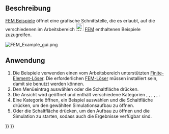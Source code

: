 <languages/>

{{Docnav/de
|[[FEM_ClippingPlaneRemoveAll/de|AlleSchnittebenenEntfernen]]
|[[FEM_MeshClear/de|NetzLöschen]]
|[[FEM_Workbench|FEM]]
|IconL=FEM_ClippingPlaneRemoveAll.svg
|IconR=FEM_MeshClear.svg
|IconC=Workbench_FEM.svg
}}

{{GuiCommand/de
|Name=FEM Examples
|Name/de=FEM Beispiele
|MenuLocation=Dienstprogramme → Freie FEM-Beispiele
|Workbenches=[[FEM_Workbench/de|FEM]]
|Version=0.19
|SeeAlso=[[FEM_tutorial/de|FEM Tutorium]]
}}

<span id="Description"></span>
==Beschreibung== 

[[FEM_Examples/de|FEM Beispiele]] öffnet eine grafische Schnittstelle, die es erlaubt, auf die verschiedenen im Arbeitsbereich [[Image:Workbench_FEM.svg|24px]] [[FEM_Workbench/de|FEM]] enthaltenen Beispiele zuzugreifen.

[[File:FEM_Example_gui.png]]
{{Caption|Der Auswahldialog FEM examples}}

<span id="Usage"></span>
==Anwendung== 

# Die Beispiele verwenden einen vom Arbeitsbereich unterstützten [[FEM_Solver/de|Finite-Element-Löser]]. Die erforderlichen [[FEM_Solver/de|FEM-Löser]] müssen installiert sein, damit sie benutzt werden können.
# Den Menüeintrag {{MenuCommand|Dienstprogramme → [[Image:FEM_Examples.svg|16px]] FEM-Beispiele öffnen}} auswählen oder die Schaltfläche {{Button|[[Image:FEM_Examples.svg|16px]] [[FEM_Examples/de|FEM-Beispiele öffnen]]}} drücken.
# Die Ansicht {{MenuCommand|FEM Examples}} wird geöffnet und enthält verschiedene Kategorien {{MenuCommand|All}}, {{MenuCommand|Constraints}}, {{MenuCommand|Equations}}, {{MenuCommand|Materials}}, {{MenuCommand|Meshes}}, {{MenuCommand|Solvers}}.
# Eine Kategorie öffnen, ein Beispiel auswählen und die Schaltfläche {{Button|Setup}} drücken, um den gewählten Simulationsaufbau zu öffnen.
# Oder die Schaltfläche {{Button|Run}} drücken, um den Aufbau zu öffnen und die Simulation zu starten, sodass auch die Ergebnisse verfügbar sind.


{{Docnav/de
|[[FEM_ClippingPlaneRemoveAll/de|AlleSchnittebenenEntfernen]]
|[[FEM_MeshClear/de|NetzLöschen]]
|[[FEM_Workbench|FEM]]
|IconL=FEM_ClippingPlaneRemoveAll.svg
|IconR=FEM_MeshClear.svg
|IconC=Workbench_FEM.svg
}}

{{FEM Tools navi{{#translation:}}}}
{{Userdocnavi{{#translation:}}}}
{{clear}}